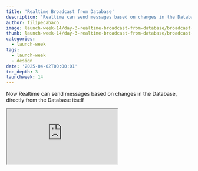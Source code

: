 ```yaml
---
title: 'Realtime Broadcast from Database'
description: 'Realtime can send messages based on changes in the Database, directly from the Database itself'
author: filipecabaco
image: launch-week-14/day-3-realtime-broadcast-from-database/broadcast-database-og.png
thumb: launch-week-14/day-3-realtime-broadcast-from-database/broadcast-database-og-thumb.png
categories:
  - launch-week
tags:
  - launch-week
  - design
date: '2025-04-02T00:00:01'
toc_depth: 3
launchweek: 14
---
```


Now Realtime can send messages based on changes in the Database, directly from the Database itself

<div className="video-container mb-8">
  <iframe
    className="w-full"
    src="https://www.youtube-nocookie.com/embed/2TIuUjkCDFE"
    title="Introducing Broadcast from Database"
    allow="accelerometer; autoplay; clipboard-write; encrypted-media; fullscreen; gyroscope; picture-in-picture; web-share"
    allowfullscreen
  />
</div>

Supabase Realtime Broadcast now supports sending messages directly [from your Database](https://supabase.com/docs/guides/realtime/broadcast#broadcast-from-the-database). Broadcasting from the Database can scale to tens of thousands of users.
Supabase Realtime Broadcast now supports sending messages directly [from your Database](https://supabase.com/docs/guides/realtime/broadcast#broadcast-from-the-database). Broadcasting from the Database can scale to tens of thousands of users.

## What is Supabase Realtime?

You can use Supabase Realtime build immersive features like notifications, chats, live cursors, shared whiteboards, multiplayer games, and listen to Database changes.

Realtime includes the following features:

- **Broadcast**, to send low-latency messages using client libraries, REST, or your Database
- **Presence**, to store and synchronize online user state consistently across clients
- **Postgres Changes**, polls the Database, listens for changes, and sends messages to clients

Broadcasting from the Database is our latest improvement. It requires more initial setup than Postgres Changes, but offers more benefits:

- You can target specific actions (DELETE, INSERT, UPDATE, etc)
- Choose which columns to send in the body of the message instead of the full record
- Use SQL to selectively send data to specific channels

You now have two options for building realtime applications using database changes:

- **Broadcast from the Database**, to send messages triggered by changes within the Database itself
- **Postgres Changes**, for client-side logic to poll a Database for changes

<Img
  wide
  alt="Install"
  src={{
    dark: '/images/images/blog/launch-week-14/day-3-realtime-broadcast-from-database/broadcast-postgres-dark.png',
    light: 'images/blog/launch-week-14/day-3-realtime-broadcast-from-database/broadcast-postgres-light.png',
  }}
/>

## Broadcast from the database

There are several scenarios where you will want to use Broadcast from the Database instead of Postgres Changes, including:

- Applications with many connected users
- Sanitizing the payload of a message instead of providing the full record
- Reduction in latency of sent messages

Let’s walk through how to set up Broadcast from the Database.

First, set up Row-Level Security (RLS) policies to control user access to relevant messages:

```sql
create policy "Authenticated users can receive broadcasts"
on "realtime"."messages"
for select
to authenticated
using ( true );
```

Then, set up the function that will be called whenever a Database change is detected:

```sql
create or replace function public.your_table_changes()
returns trigger
as $$
begin
    perform realtime.broadcast_changes(
	    'topic:' || new.id::text,   -- topic
		   tg_op,                          -- event
		   tg_op,                          -- operation
		   tg_table_name,                  -- table
		   tg_table_schema,                -- schema
		   new,                            -- new record
		   old                             -- old record
		);
    return null;
end;
$$ language plpgsql;
```

Then, set up the trigger conditions under which you will execute the function:

```sql
create trigger broadcast_changes_for_your_table_trigger
after insert or update or delete
on public.your_table
for each row
execute function your_table_changes();
```

And finally, set up your client code to listen for changes:

```jsx
const id = 'id'
await supabase.realtime.setAuth() // Needed for Realtime Authorization
const changes = supabase
  .channel(`topic:${id}`, {
    config: { private: true },
  })
  .on('broadcast', { event: 'INSERT' }, (payload) => console.log(payload))
  .on('broadcast', { event: 'UPDATE' }, (payload) => console.log(payload))
  .on('broadcast', { event: 'DELETE' }, (payload) => console.log(payload))
  .subscribe()
```

Be sure to read [the full Realtime documentation](https://supabase.com/docs/guides/realtime/broadcast) for more information and example use cases.

## How does Broadcast from the Database work?

Realtime Broadcast from the Database sets up a replication slot against a publication created for the `realtime.messages` table. This lets Realtime listen for Write Ahead Log (WAL) changes whenever new rows are inserted.

When Realtime spots a new insert in the WAL, it broadcasts that message to the target channel right away.

We created two helper functions:

- `realtime.send`: A simple function that adds messages to the `realtime.messages` table
- `realtime.broadcast_changes`: A more advanced function that creates payloads similar to Postgres Changes

The `realtime.send` function is designed to work safely inside triggers. It catches exceptions and uses `pg_notify` to send error information to the Realtime server for proper logging. This keeps your triggers from breaking if something goes wrong.

<Img
  wide
  alt="Install"
  src={{
    dark: '/images/images/blog/launch-week-14/day-3-realtime-broadcast-from-database/broadcast-database-dark.png',
    light: 'images/blog/launch-week-14/day-3-realtime-broadcast-from-database/broadcast-database-light.png',
  }}
/>

![broadcast-database-dark.png]()

These improvements let us scale Database broadcasts to tens of thousands of connected users at once. They also enable new uses like:

1. Broadcasting directly from Database functions
2. Sending only specific fields to connected clients
3. Creating scheduled events using [Supabase Cron](https://supabase.com/docs/guides/cron)

All this makes your real-time applications faster and more flexible.

*Note: Broadcast from the Database was previously known as Broadcast Changes.*

## Get started with Supabase Realtime

Supabase Realtime can help you build more compelling experiences for your applications.

- [Discover use cases](https://supabase.com/realtime) for Supabase Realtime
- Read the [Supabase Realtime documentation](https://supabase.com/docs/guides/realtime) to learn more
- Watch the Realtime changes video
- [Sign up for Supabase](https://supabase.com/dashboard/sign-up) and get started today